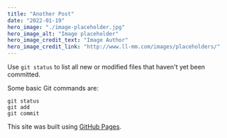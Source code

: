 ```yaml
---
title: "Another Post"
date: "2022-01-19"
hero_image: "./image-placeholder.jpg"
hero_image_alt: "Image placeholder"
hero_image_credit_text: "Image Author"
hero_image_credit_link: "http://www.ll-mm.com/images/placeholders/"
---
```


Use `git status` to list all new or modified files that haven't yet been committed.

Some basic Git commands are:
```
git status
git add
git commit
```

This site was built using [GitHub Pages](https://pages.github.com/).